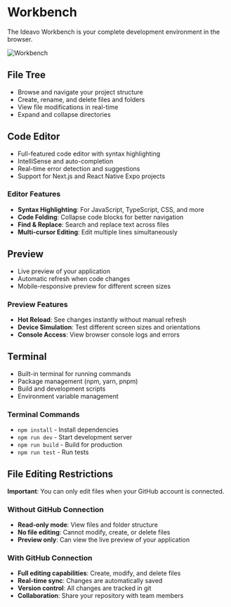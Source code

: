 # Workbench

The Ideavo Workbench is your complete development environment in the browser.

![Workbench](/images/workbench.png)

## File Tree
- Browse and navigate your project structure
- Create, rename, and delete files and folders
- View file modifications in real-time
- Expand and collapse directories

## Code Editor
- Full-featured code editor with syntax highlighting
- IntelliSense and auto-completion
- Real-time error detection and suggestions
- Support for Next.js and React Native Expo projects

### Editor Features
- **Syntax Highlighting**: For JavaScript, TypeScript, CSS, and more
- **Code Folding**: Collapse code blocks for better navigation
- **Find & Replace**: Search and replace text across files
- **Multi-cursor Editing**: Edit multiple lines simultaneously

## Preview
- Live preview of your application
- Automatic refresh when code changes
- Mobile-responsive preview for different screen sizes

### Preview Features
- **Hot Reload**: See changes instantly without manual refresh
- **Device Simulation**: Test different screen sizes and orientations
- **Console Access**: View browser console logs and errors

## Terminal
- Built-in terminal for running commands
- Package management (npm, yarn, pnpm)
- Build and development scripts
- Environment variable management

### Terminal Commands
- `npm install` - Install dependencies
- `npm run dev` - Start development server
- `npm run build` - Build for production
- `npm run test` - Run tests

## File Editing Restrictions

**Important**: You can only edit files when your GitHub account is connected.

### Without GitHub Connection
- **Read-only mode**: View files and folder structure
- **No file editing**: Cannot modify, create, or delete files
- **Preview only**: Can view the live preview of your application

### With GitHub Connection
- **Full editing capabilities**: Create, modify, and delete files
- **Real-time sync**: Changes are automatically saved
- **Version control**: All changes are tracked in git
- **Collaboration**: Share your repository with team members